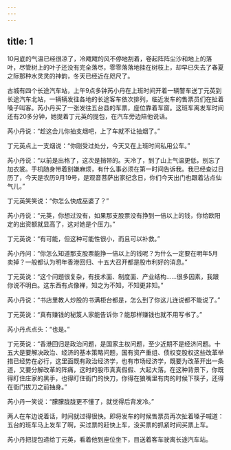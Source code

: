 ```yaml
---
---
---
```

title: 1
---




10月底的气温已经很凉了，冷飕飕的风不停地刮着，卷起阵阵尘沙和地上的落叶，尽管树上的叶子还没有完全落尽，零零落落地挂在树枝上，却早已失去了春夏之际那种水灵灵的神韵，冬天已经近在咫尺了。

古城有四个长途汽车站，上午9点多钟芮小丹在上班时间开着一辆警车送丁元英到长途汽车北站，一辆辆发往各地的长途客车依次排列，临近发车的售票员们在扯着嗓子叫客。芮小丹买了一张发往五台县的车票，座位靠着车窗。这班车离发车时间还有20多分钟，她提着丁元英的提包，在汽车旁边陪他说话。

芮小丹说：“趁这会儿你抽支烟吧，上了车就不让抽烟了。”

丁元英点上一支烟说：“你刚受过处分，今天又在上班时间私用公车。”

芮小丹说：“以前是出格了，这次是捎带的。天冷了，到了山上气温更低，别忘了加衣裳。手机随身带着别嫌麻烦，有什么事必须在第一时间告诉我。我已经查过日历了，今天是农历9月19号，是观音菩萨出家纪念日，你们今天出门也跟着沾点仙气儿。”

丁元英笑笑说：“你怎么快成巫婆了？”

芮小丹说：“元英，你想过没有，如果那支股票没有挣到一倍以上的钱，你给欧阳定的出资额就显高了，这对她是个压力。”

丁元英说：“有可能，但这种可能性很小，而且可以补救。”

芮小丹问：“你怎么知道那支股票能挣一倍以上的钱呢？为什么一定要在明年5月卖掉？一般都认为明年香港回归、十五大召开都是股市利好的消息。”

丁元英说：“这个问题很复杂，有技术面、制度面、产业结构……很多因素，我跟你说不明白。这东西有点像禅，知之为不知，不知更非知。”

芮小丹说：“书店里教人炒股的书满柜台都是，怎么到了你这儿连说都不能说了。”

丁元英说：“真有赚钱的秘笈人家能告诉你？能那样赚钱也就不用写书了。”

芮小丹点点头：“也是。”

丁元英说：“香港回归是政治问题，是国家主权问题，至少近期不是经济问题。十五大是要解决政治、经济的基本策略问题，国有资产重组、债权变股权这些改革举措已经势在必行，这里面既有政治经济学，也有市场经济学，既要为改革开出一条道，又要分解改革的阵痛，这时的股市真真假假、大起大落。在这种背景下，你既得盯住庄家的黑手，也得盯住衙门的快刀，你得在狼嘴里有肉的时候下筷子，还得在衙门拔刀之前抽身。”

芮小丹一笑说：“朦朦胧胧更不懂了，就觉得后背发冷。”

两人在车边说着话，时间就过得很快。即将发车的时候售票员再次扯着嗓子喊道：五台的班车马上发车了啊，买过票的赶快上车，没买票的抓紧时间买票上车。

芮小丹把提包递给丁元英，看着他到座位坐下，目送着客车驶离长途汽车站。